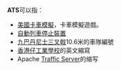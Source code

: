 '''ATS'''可以指：
*[[美國卡車模擬|美國卡車模擬]]，卡車模擬遊戲。
*[[自動列車停止裝置|自動列車停止裝置]]
*[[九龍巴士|九巴]][[丹尼士三叉戟三型|丹尼士三叉戟]]10.6米的車隊編號
*[[香港仔工業學校|香港仔工業學校]]的英文縮寫
*Apache [[Traffic_Server|Traffic Server]]的缩写
{{disambig|cat=三字拉丁字母縮寫消歧義}}